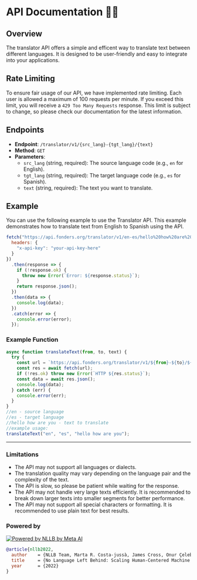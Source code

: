 # API Documentation 👨‍💻
## Overview
The translator API offers a simple and efficent way to translate text between different languages. It is designed to be user-friendly and easy to integrate into your applications.


## Rate Limiting
To ensure fair usage of our API, we have implemented rate limiting. Each user is allowed a maximum of 100 requests per minute. If you exceed this limit, you will receive a `429 Too Many Requests` response. This limit is subject to change, so please check our documentation for the latest information.

## Endpoints
- **Endpoint**: `/translator/v1/{src_lang}-{tgt_lang}/{text}`
- **Method**: `GET`
- **Parameters**:
  - `src_lang` (string, required): The source language code (e.g., `en` for English).
  - `tgt_lang` (string, required): The target language code (e.g., `es` for Spanish).
  - `text` (string, required): The text you want to translate.


## Example

You can use the following example to use the Translator API. This example demonstrates how to translate text from English to Spanish using the API.

```javascript copy
fetch("https://api.fonders.org/translator/v1/en-es/hello%20how%20are%20you", {
  headers: {
    "x-api-key": "your-api-key-here"
  }
})
  .then(response => {
    if (!response.ok) {
      throw new Error(`Error: ${response.status}`);
    }
    return response.json();
  })
  .then(data => {
    console.log(data);
  })
  .catch(error => {
    console.error(error);
  });

```

### Example Function
```javascript copy
async function translateText(from, to, text) {
  try {
    const url = `https://api.fonders.org/translator/v1/${from}-${to}/${encodeURIComponent(text)}`;
    const res = await fetch(url);
    if (!res.ok) throw new Error(`HTTP ${res.status}`);
    const data = await res.json();
    console.log(data);
  } catch (err) {
    console.error(err);
  }
}
//en - source language
//es - target language
//hello how are you - text to translate
//example usage:
translateText("en", "es", "hello how are you");
```

---

### Limitations
- The API may not support all languages or dialects.
- The translation quality may vary depending on the language pair and the complexity of the text.
- The API is slow, so please be patient while waiting for the response.
- The API may not handle very large texts efficiently. It is recommended to break down larger texts into smaller segments for better performance.
- The API may not support all special characters or formatting. It is recommended to use plain text for best results.

### Powered by

[![Powered by NLLB by Meta AI](https://img.shields.io/badge/Powered%20by-NLLB%20by%20Meta%20AI-blue?logo=meta)](https://ai.meta.com/research/no-language-left-behind/)

```bibtex
@article{nllb2022,
  author    = {NLLB Team, Marta R. Costa-jussà, James Cross, Onur Çelebi, Maha Elbayad, Kenneth Heafield, Kevin Heffernan, Elahe Kalbassi,  Janice Lam, Daniel Licht, Jean Maillard, Anna Sun, Skyler Wang, Guillaume Wenzek, Al Youngblood, Bapi Akula, Loic Barrault, Gabriel Mejia Gonzalez, Prangthip Hansanti, John Hoffman, Semarley Jarrett, Kaushik Ram Sadagopan, Dirk Rowe, Shannon Spruit, Chau Tran, Pierre Andrews, Necip Fazil Ayan, Shruti Bhosale, Sergey Edunov, Angela Fan, Cynthia Gao, Vedanuj Goswami, Francisco Guzmán, Philipp Koehn, Alexandre Mourachko, Christophe Ropers, Safiyyah Saleem, Holger Schwenk, Jeff Wang},
  title     = {No Language Left Behind: Scaling Human-Centered Machine Translation},
  year      = {2022}
}
```
